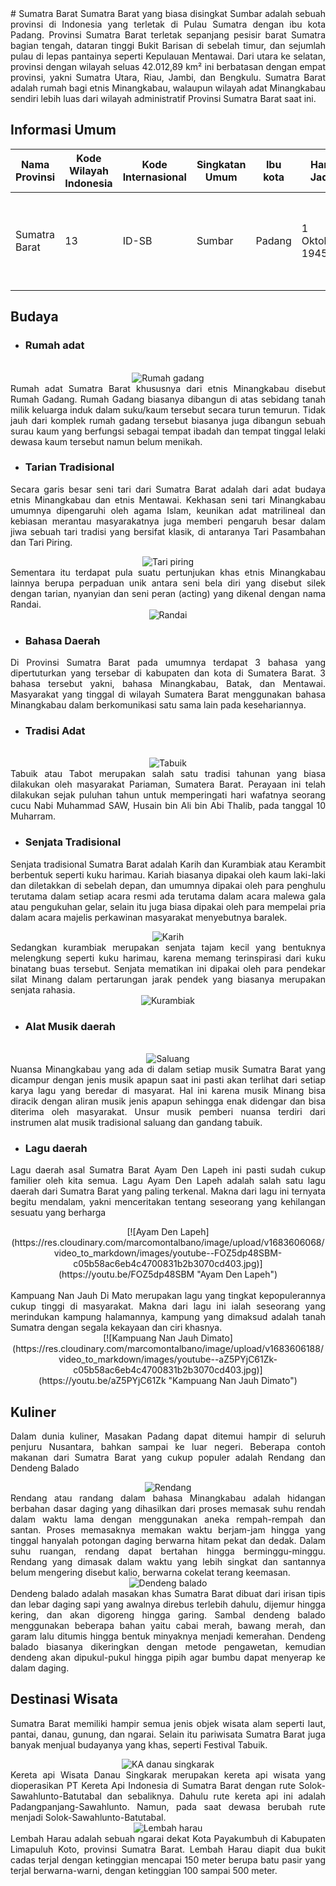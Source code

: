 <div align="justify">
   # Sumatra Barat
   Sumatra Barat yang biasa disingkat Sumbar adalah sebuah provinsi di Indonesia yang terletak di Pulau Sumatra dengan ibu kota Padang. Provinsi Sumatra Barat terletak sepanjang pesisir barat Sumatra bagian tengah, dataran tinggi Bukit Barisan di sebelah timur, dan sejumlah pulau di lepas pantainya seperti Kepulauan Mentawai. Dari utara ke selatan, provinsi dengan wilayah seluas 42.012,89 km² ini berbatasan dengan empat provinsi, yakni Sumatra Utara, Riau, Jambi, dan Bengkulu. Sumatra Barat adalah rumah bagi etnis Minangkabau, walaupun wilayah adat Minangkabau sendiri lebih luas dari wilayah administratif Provinsi Sumatra Barat saat ini.

   ## Informasi Umum
   | Nama Provinsi | Kode Wilayah Indonesia | Kode Internasional | Singkatan Umum | Ibu kota | Hari Jadi      | Lambang                                                                                                                                                      |
   |---------------|------------------------|--------------------|----------------|----------|----------------|--------------------------------------------------------------------------------------------------------------------------------------------------------------|
   | Sumatra Barat | 13                     | ID-SB              | Sumbar         | Padang   | 1 Oktober 1945 | <div align="center"><img alt="Lambang sumbar" width="150" src="https://upload.wikimedia.org/wikipedia/commons/6/62/Coat_of_arms_of_West_Sumatra.svg"/></div> |

   ## Budaya

   - ### Rumah adat
   <br/>
   <div align="center"><img alt="Rumah gadang" src="https://upload.wikimedia.org/wikipedia/commons/f/fd/Rumah_Gadang.jpg"/></div>
   Rumah adat Sumatra Barat khususnya dari etnis Minangkabau disebut Rumah Gadang. Rumah Gadang biasanya dibangun di atas sebidang tanah milik keluarga induk dalam suku/kaum tersebut secara turun temurun. Tidak jauh dari komplek rumah gadang tersebut biasanya juga dibangun sebuah surau kaum yang berfungsi sebagai tempat ibadah dan tempat tinggal lelaki dewasa kaum tersebut namun belum menikah.

   - ### Tarian Tradisional
   Secara garis besar seni tari dari Sumatra Barat adalah dari adat budaya etnis Minangkabau dan etnis Mentawai. Kekhasan seni tari Minangkabau umumnya dipengaruhi oleh agama Islam, keunikan adat matrilineal dan kebiasan merantau masyarakatnya juga memberi pengaruh besar dalam jiwa sebuah tari tradisi yang bersifat klasik, di antaranya Tari Pasambahan dan Tari Piring.
   <br/>
   <div align="center"><img alt="Tari piring" src="https://upload.wikimedia.org/wikipedia/commons/3/3e/Tari_Piring_di_Pesisir_Selatan.jpg"/></div>
   Sementara itu terdapat pula suatu pertunjukan khas etnis Minangkabau lainnya berupa perpaduan unik antara seni bela diri yang disebut silek dengan tarian, nyanyian dan seni peran (acting) yang dikenal dengan nama Randai.
   <br/>
   <div align="center"><img alt="Randai" src="https://upload.wikimedia.org/wikipedia/commons/9/93/Randai_Ngalau_Tarang.jpg"/></div>

   - ### Bahasa Daerah
   Di Provinsi Sumatra Barat pada umumnya terdapat 3 bahasa yang dipertuturkan yang tersebar di kabupaten dan kota di Sumatera Barat. 3 bahasa tersebut yakni, bahasa Minangkabau, Batak, dan Mentawai. Masyarakat yang tinggal di wilayah Sumatera Barat menggunakan bahasa Minangkabau dalam berkomunikasi satu sama lain pada kesehariannya.
   
   - ### Tradisi Adat
   <br/>
   <div align="center"><img alt="Tabuik" src="https://upload.wikimedia.org/wikipedia/commons/8/89/Tabuik_festival.jpg"/></div>
   Tabuik atau Tabot merupakan salah satu tradisi tahunan yang biasa dilakukan oleh masyarakat Pariaman, Sumatera Barat. Perayaan ini telah dilakukan sejak puluhan tahun untuk memperingati hari wafatnya seorang cucu Nabi Muhammad SAW, Husain bin Ali bin Abi Thalib, pada tanggal 10 Muharram.
   
   - ### Senjata Tradisional
   Senjata tradisional Sumatra Barat adalah Karih dan Kurambiak atau Kerambit berbentuk seperti kuku harimau. Kariah biasanya dipakai oleh kaum laki-laki dan diletakkan di sebelah depan, dan umumnya dipakai oleh para penghulu terutama dalam setiap acara resmi ada terutama dalam acara malewa gala atau pengukuhan gelar, selain itu juga biasa dipakai oleh para mempelai pria dalam acara majelis perkawinan masyarakat menyebutnya baralek.
   <br/>
   <div align="center"><img alt="Karih" src="https://o-cdf.sirclocdn.com/unsafe/o-cdn-cas.sirclocdn.com/parenting/images/senjata-tradisional.width-800.format-webp.webp"/></div>
   Sedangkan kurambiak merupakan senjata tajam kecil yang bentuknya melengkung seperti kuku harimau, karena memang terinspirasi dari kuku binatang buas tersebut. Senjata mematikan ini dipakai oleh para pendekar silat Minang dalam pertarungan jarak pendek yang biasanya merupakan senjata rahasia.
   <br/>
   <div align="center"><img alt="Kurambiak" src="https://www.goodnewsfromindonesia.id/uploads/post/large-kurambiak-50d670a09723c8f247e2c422c5ac4bff.jpg"/></div>
   
   - ### Alat Musik daerah
   <br/>
   <div align="center"><img alt="Saluang" src="https://upload.wikimedia.org/wikipedia/commons/9/9f/Saluang_flute.jpg"/></div>
   Nuansa Minangkabau yang ada di dalam setiap musik Sumatra Barat yang dicampur dengan jenis musik apapun saat ini pasti akan terlihat dari setiap karya lagu yang beredar di masyarat. Hal ini karena musik Minang bisa diracik dengan aliran musik jenis apapun sehingga enak didengar dan bisa diterima oleh masyarakat. Unsur musik pemberi nuansa terdiri dari instrumen alat musik tradisional saluang dan gandang tabuik.
   
   - ### Lagu daerah
   Lagu daerah asal Sumatra Barat Ayam Den Lapeh ini pasti sudah cukup familier oleh kita semua. Lagu Ayam Den Lapeh adalah salah satu lagu daerah dari Sumatra Barat yang paling terkenal. Makna dari lagu ini ternyata begitu mendalam, yakni menceritakan tentang seseorang yang kehilangan sesuatu yang berharga
   <br/>
   <div align="center">[![Ayam Den Lapeh](https://res.cloudinary.com/marcomontalbano/image/upload/v1683606068/video_to_markdown/images/youtube--FOZ5dp48SBM-c05b58ac6eb4c4700831b2b3070cd403.jpg)](https://youtu.be/FOZ5dp48SBM "Ayam Den Lapeh")</div>
   <br/>
   Kampuang Nan Jauh Di Mato merupakan lagu yang tingkat kepopulerannya cukup tinggi di masyarakat. Makna dari lagu ini ialah seseorang yang merindukan kampung halamannya, kampung yang dimaksud adalah tanah Sumatra dengan segala kekayaan dan ciri khasnya.
   <br/>
   <div align="center">[![Kampuang Nan Jauh Dimato](https://res.cloudinary.com/marcomontalbano/image/upload/v1683606188/video_to_markdown/images/youtube--aZ5PYjC61Zk-c05b58ac6eb4c4700831b2b3070cd403.jpg)](https://youtu.be/aZ5PYjC61Zk "Kampuang Nan Jauh Dimato")</div>
   
   ## Kuliner
   Dalam dunia kuliner, Masakan Padang dapat ditemui hampir di seluruh penjuru Nusantara, bahkan sampai ke luar negeri. Beberapa contoh makanan dari Sumatra Barat yang cukup populer adalah Rendang dan Dendeng Balado
   <br/>
   <div align="center"><img alt="Rendang" src="https://upload.wikimedia.org/wikipedia/commons/7/70/Rendang_daging_sapi_asli_Padang.JPG"/></div>
   Rendang atau randang dalam bahasa Minangkabau adalah hidangan berbahan dasar daging yang dihasilkan dari proses memasak suhu rendah dalam waktu lama dengan menggunakan aneka rempah-rempah dan santan. Proses memasaknya memakan waktu berjam-jam hingga yang tinggal hanyalah potongan daging berwarna hitam pekat dan dedak. Dalam suhu ruangan, rendang dapat bertahan hingga berminggu-minggu. Rendang yang dimasak dalam waktu yang lebih singkat dan santannya belum mengering disebut kalio, berwarna cokelat terang keemasan.
   <br/>
   <div align="center"><img alt="Dendeng balado" src="https://upload.wikimedia.org/wikipedia/commons/8/8d/Dendeng_balado.JPG"/></div>
   Dendeng balado adalah masakan khas Sumatra Barat dibuat dari irisan tipis dan lebar daging sapi yang awalnya direbus terlebih dahulu, dijemur hingga kering, dan akan digoreng hingga garing. Sambal dendeng balado menggunakan beberapa bahan yaitu cabai merah, bawang merah, dan garam lalu ditumis hingga bentuk minyaknya menjadi kemerahan. Dendeng balado biasanya dikeringkan dengan metode pengawetan, kemudian dendeng akan dipukul-pukul hingga pipih agar bumbu dapat menyerap ke dalam daging.

   ## Destinasi Wisata
   Sumatra Barat memiliki hampir semua jenis objek wisata alam seperti laut, pantai, danau, gunung, dan ngarai. Selain itu pariwisata Sumatra Barat juga banyak menjual budayanya yang khas, seperti Festival Tabuik.
   <br/>
   <div align="center"><img alt="KA danau singkarak" src="https://upload.wikimedia.org/wikipedia/commons/2/2d/KA_Padang_Panjang_%28train%29.jpg"/></div>
   Kereta api Wisata Danau Singkarak merupakan kereta api wisata yang dioperasikan PT Kereta Api Indonesia di Sumatra Barat dengan rute Solok-Sawahlunto-Batutabal dan sebaliknya. Dahulu rute kereta api ini adalah Padangpanjang-Sawahlunto. Namun, pada saat dewasa berubah rute menjadi Solok-Sawahlunto-Batutabal.
   <br/>
   <div align="center"><img alt="Lembah harau" src="https://upload.wikimedia.org/wikipedia/commons/3/3b/Harau_valley.jpg"/></div>
   Lembah Harau adalah sebuah ngarai dekat Kota Payakumbuh di Kabupaten Limapuluh Koto, provinsi Sumatra Barat. Lembah Harau diapit dua bukit cadas terjal dengan ketinggian mencapai 150 meter berupa batu pasir yang terjal berwarna-warni, dengan ketinggian 100 sampai 500 meter.
</div>
